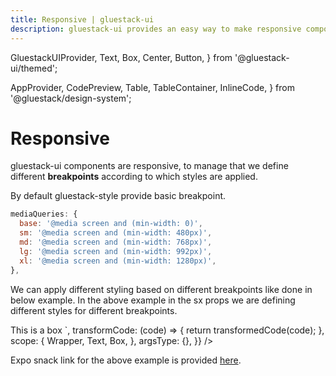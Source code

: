 ```yaml
---
title: Responsive | gluestack-ui
description: gluestack-ui provides an easy way to make responsive components, in this guide we will learn how to make components responsive.
---
```



  GluestackUIProvider,
  Text,
  Box,
  Center,
  Button,
} from '@gluestack-ui/themed';

  AppProvider,
  CodePreview,
  Table,
  TableContainer,
  InlineCode,
} from '@gluestack/design-system';

<Meta title="Styling/Responsive" />

# Responsive

gluestack-ui components are responsive, to manage that we define different **breakpoints** according to which styles are applied.

By default gluestack-style provide basic breakpoint.

```jsx
mediaQueries: {
  base: '@media screen and (min-width: 0)',
  sm: '@media screen and (min-width: 480px)',
  md: '@media screen and (min-width: 768px)',
  lg: '@media screen and (min-width: 992px)',
  xl: '@media screen and (min-width: 1280px)',
},
```

We can apply different styling based on different breakpoints like done in below example. In the above example in the sx props we are defining different styles for different breakpoints.

<AppProvider>
  <CodePreview
    showComponentRenderer={true}
    showArgsController={false}
    metaData={{
      code: `
      <Box justifyContent="center" alignItems="center" h="100%">
        <Box
          sx={{
            '@base': {
              bg: '$red500',
            },
            '@md': {
              bg: '$green500',
            },
            '@lg': {
              bg: '$blue500',
            },
          }}
          alignItems="center"
        >
          <Text>This is a box</Text>
        </Box>
      </Box>
      `,
      transformCode: (code) => {
        return transformedCode(code);
      },
      scope: {
        Wrapper,
        Text,
        Box,
      },
      argsType: {},
    }}
  />
</AppProvider>

Expo snack link for the above example is provided [here](https://snack.expo.dev/@gluestack/gluestack-ui-responsive-style).
